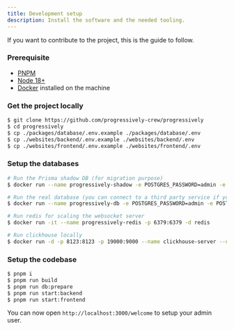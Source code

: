 ```yaml
---
title: Development setup
description: Install the software and the needed tooling.
---
```


If you want to contribute to the project, this is the guide to follow.

### Prerequisite

- [PNPM](https://pnpm.io/)
- [Node 18+](https://nodejs.org/en)
- [Docker](https://www.docker.com/) installed on the machine

### Get the project locally

```sh
$ git clone https://github.com/progressively-crew/progressively
$ cd progressively
$ cp ./packages/database/.env.example ./packages/database/.env
$ cp ./websites/backend/.env.example ./websites/backend/.env
$ cp ./websites/frontend/.env.example ./websites/frontend/.env
```

### Setup the databases

```sh
# Run the Prisma shadow DB (for migration purpose)
$ docker run --name progressively-shadow -e POSTGRES_PASSWORD=admin -e POSTGRES_USER=admin -e POSTGRES_DB=progressively -p 5433:5432 -d postgres

# Run the real database (you can connect to a third party service if you prefer)
$ docker run --name progressively-db -e POSTGRES_PASSWORD=admin -e POSTGRES_USER=admin -e POSTGRES_DB=progressively -p 5432:5432 -d postgres

# Run redis for scaling the websocket server
$ docker run -it --name progressively-redis -p 6379:6379 -d redis

# Run clickhouse locally
$ docker run -d -p 8123:8123 -p 19000:9000 --name clickhouse-server --ulimit nofile=262144:262144 clickhouse/clickhouse-server
```

### Setup the codebase

```sh
$ pnpm i
$ pnpm run build
$ pnpm run db:prepare
$ pnpm run start:backend
$ pnpm run start:frontend
```

You can now open `http://localhost:3000/welcome` to setup your admin user.

